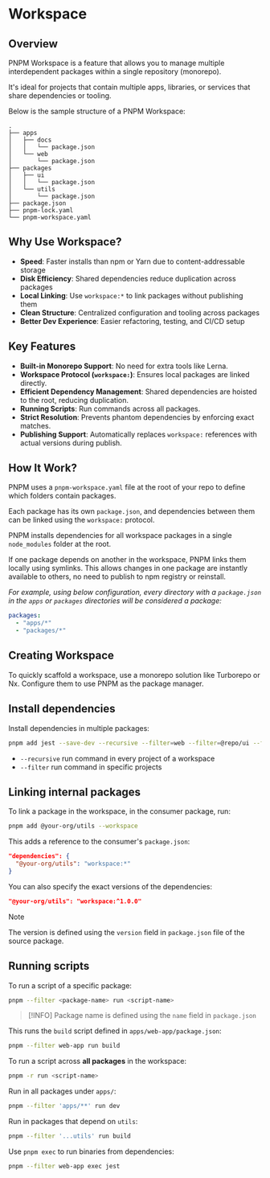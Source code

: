 # Workspace

## Overview

PNPM Workspace is a feature that allows you to manage multiple interdependent packages within a single repository (monorepo).

It's ideal for projects that contain multiple apps, libraries, or services that share dependencies or tooling.

Below is the sample structure of a PNPM Workspace:

```
.
├── apps
│   ├── docs
│   │   └── package.json
│   └── web
│       └── package.json
├── packages
│   ├── ui
│   │   └── package.json
│   └── utils
│       └── package.json
├── package.json
├── pnpm-lock.yaml
└── pnpm-workspace.yaml
```


## Why Use Workspace?

- **Speed**: Faster installs than npm or Yarn due to content-addressable storage
- **Disk Efficiency**: Shared dependencies reduce duplication across packages
- **Local Linking**: Use `workspace:*` to link packages without publishing them
- **Clean Structure**: Centralized configuration and tooling across packages
- **Better Dev Experience**: Easier refactoring, testing, and CI/CD setup


## Key Features

- **Built-in Monorepo Support**: No need for extra tools like Lerna.
- **Workspace Protocol (`workspace:`)**: Ensures local packages are linked directly.
- **Efficient Dependency Management**: Shared dependencies are hoisted to the root, reducing duplication.
- **Running Scripts**: Run commands across all packages.
- **Strict Resolution**: Prevents phantom dependencies by enforcing exact matches.
- **Publishing Support**: Automatically replaces `workspace:` references with actual versions during publish.


## How It Work?

PNPM uses a `pnpm-workspace.yaml` file at the root of your repo to define which folders contain packages.

Each package has its own `package.json`, and dependencies between them can be linked using the `workspace:` protocol.

PNPM installs dependencies for all workspace packages in a single `node_modules` folder at the root.

If one package depends on another in the workspace, PNPM links them locally using symlinks. This allows changes in one package are instantly available to others, no need to publish to npm registry or reinstall.

_For example, using below configuration, every directory with a `package.json` in the `apps` or `packages` directories will be considered a package:_

```yaml title="pnpm-workspace.yaml"
packages:
  - "apps/*"
  - "packages/*"
```


## Creating Workspace

To quickly scaffold a workspace, use a monorepo solution like Turborepo or Nx. Configure them to use PNPM as the package manager.


## Install dependencies

Install dependencies in multiple packages:

```sh
pnpm add jest --save-dev --recursive --filter=web --filter=@repo/ui --filter=docs
```
- `--recursive` run command in every project of a workspace
- `--filter` run command in specific projects


## Linking internal packages

To link a package in the workspace, in the consumer package, run:

```sh
pnpm add @your-org/utils --workspace
```

This adds a reference to the consumer's `package.json`:

```json title="apps/web/package.json"
"dependencies": {
  "@your-org/utils": "workspace:*"
}
```

You can also specify the exact versions of the dependencies:
```json
"@your-org/utils": "workspace:^1.0.0"
```

> [!NOTE]
> The version is defined using the `version` field in `package.json` file of the source package.


## Running scripts

To run a script of a specific package:

```bash
pnpm --filter <package-name> run <script-name>
```

> [!INFO]
> Package name is defined using the `name` field in `package.json`

This runs the `build` script defined in `apps/web-app/package.json`:
```bash
pnpm --filter web-app run build
```

To run a script across **all packages** in the workspace:

```bash
pnpm -r run <script-name>
```

Run in all packages under `apps/`:
```bash
pnpm --filter 'apps/**' run dev
```

Run in packages that depend on `utils`:
```bash
pnpm --filter '...utils' run build
```

Use `pnpm exec` to run binaries from dependencies:
```bash
pnpm --filter web-app exec jest
```